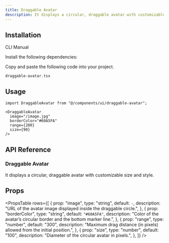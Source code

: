 ```yaml
---
title: Draggable Avatar
description: It displays a circular, draggable avatar with customizable size and style.
---
```


<ComponentPreview name="draggableavatar-demo" className="" description="" />

## Installation

<Tabs defaultValue="cli" className="w-full">
  <TabsList>
    <TabsTrigger value="cli">CLI</TabsTrigger>
    <TabsTrigger value="manual">Manual</TabsTrigger>
  </TabsList>
  <TabsContent value="cli">
    <PkgOptions name="draggable-avatar" />
  </TabsContent>
  <TabsContent value="manual">
    <Steps>

<Step>Install the following dependencies:</Step>
<DepsOptions name="framer-motion" />

<Step>Copy and paste the following code into your project.</Step>
<p>
  <code>draggable-avatar.tsx</code>
</p>
<ComponentSource name="draggable-avatar" />

</Steps>
  </TabsContent>
</Tabs>

## Usage

```tsx
import DraggableAvatar from "@/components/ui/draggable-avatar";
```

```tsx
<DraggableAvatar
  image="/image.jpg"
  borderColor="#60A5FA"
  range={200}
  size={90}
/>
```

## API Reference

### Draggable Avatar

It displays a circular, draggable avatar with customizable size and style.

## Props

<PropsTable
  rows={[
    {
      prop: "image",
      type: "string",
      default: `-`,
      description:
        "URL of the avatar image displayed inside the draggable circle.",
    },
    {
      prop: "borderColor",
      type: "string",
      default: `"#60A5FA"`,
      description:
        "Color of the avatar’s circular border and the bottom marker line.",
    },
    {
      prop: "range",
      type: "number",
      default: "300",
      description:
        "Maximum drag distance (in pixels) allowed from the initial position.",
    },
    {
      prop: "size",
      type: "number",
      default: "100",
      description: "Diameter of the circular avatar in pixels.",
    },
  ]}
/>
